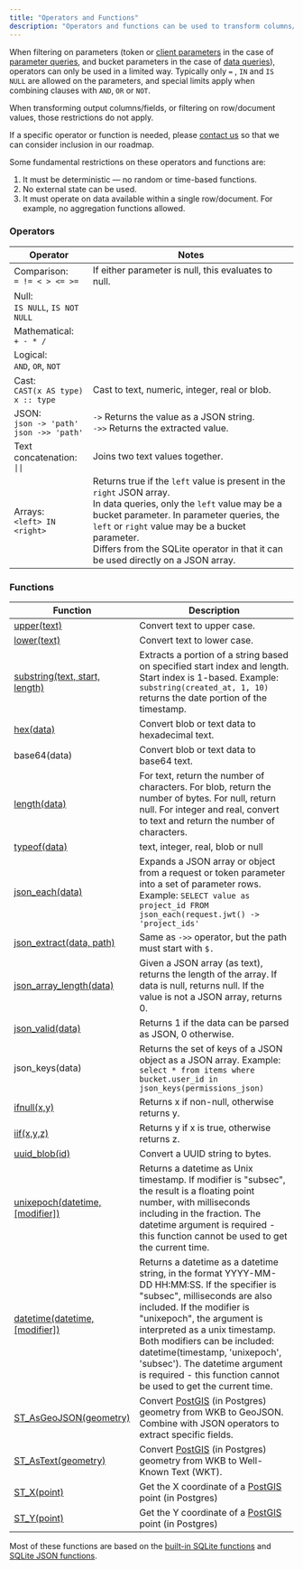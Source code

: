 ```yaml
---
title: "Operators and Functions"
description: "Operators and functions can be used to transform columns/fields before being synced to a client."
---
```


When filtering on parameters (token or [client parameters](/usage/sync-rules/advanced-topics/client-parameters) in the case of [parameter queries](/usage/sync-rules/parameter-queries), and bucket parameters in the case of [data queries](/usage/sync-rules/data-queries)), operators can only be used in a limited way. Typically only `=` , `IN` and `IS NULL` are allowed on the parameters, and special limits apply when combining clauses with `AND`, `OR` or `NOT`.

When transforming output columns/fields, or filtering on row/document values, those restrictions do not apply.

If a specific operator or function is needed, please [contact us](/resources/contact-us) so that we can consider inclusion in our roadmap.

Some fundamental restrictions on these operators and functions are:

1. It must be deterministic — no random or time-based functions.
2. No external state can be used.
3. It must operate on data available within a single row/document. For example, no aggregation functions allowed.

### Operators

| Operator                                                                                                | Notes                                                                                                    |
| ------------------------------------------------------------------------------------------------------- | -------------------------------------------------------------------------------------------------------- |
| Comparison:<br/> `= != < > <= >=`                                                                         | If either parameter is null, this evaluates to null.                                                     |
| Null:<br/> `IS NULL`, `IS NOT NULL`                                                                      |                                                                                                          |
| Mathematical:<br/> `+ - * /`                                                                             |                                                                                                          |
| Logical:<br/> `AND`, `OR`, `NOT`                                                                         |                                                                                                          |
| Cast:<br/> `CAST(x AS type)`<br/>`x :: type`                                                            | Cast to text, numeric, integer, real or blob.                                                             |
| JSON:<br/> `json -> 'path'`<br/>`json ->> 'path'`                                                      | `->` Returns the value as a JSON string.<br/> `->>` Returns the extracted value.                          |
| Text concatenation:<br/> `\|\|`                                                                            | Joins two text values together.                                                                          |
| Arrays:<br/> `<left> IN <right>`                                                                        | Returns true if the `left` value is present in the `right` JSON array.<br/>In data queries, only the `left` value may be a bucket parameter. In parameter queries, the `left` or `right` value may be a bucket parameter.<br/>Differs from the SQLite operator in that it can be used directly on a JSON array. |

### Functions

| Function                                                                         | Description                                                                                                                                                                                                                                                                                                                                                                                      |
| -------------------------------------------------------------------------------- | ------------------------------------------------------------------------------------------------------------------------------------------------------------------------------------------------------------------------------------------------------------------------------------------------------------------------------------------------------------------------------------------------ |
| [upper(text)](https://www.sqlite.org/lang_corefunc.html#upper)                 | Convert text to upper case.                                                                                                                                                                                                                                                                                                                                                                      |
| [lower(text)](https://www.sqlite.org/lang_corefunc.html#lower)                 | Convert text to lower case.                                                                                                                                                                                                                                                                                                                                                                      |
| [substring(text, start, length)](https://sqlite.org/lang_corefunc.html#substr)   | Extracts a portion of a string based on specified start index and length. Start index is 1-based. Example: `substring(created_at, 1, 10)` returns the date portion of the timestamp. |
| [hex(data)](https://www.sqlite.org/lang_corefunc.html#hex)                     | Convert blob or text data to hexadecimal text.                                                                                                                                                                                                                                                                                                                                                   |
| base64(data)                                                                     | Convert blob or text data to base64 text.                                                                                                                                                                                                                                                                                                                                                        |
| [length(data)](https://www.sqlite.org/lang_corefunc.html#length)               | For text, return the number of characters. For blob, return the number of bytes. For null, return null. For integer and real, convert to text and return the number of characters.                                                                                                                                                                                                               |
| [typeof(data)](https://www.sqlite.org/lang_corefunc.html#typeof)               | text, integer, real, blob or null                                                                                                                                                                                                                                                                                                                                                                |
| [json\_each(data)](https://www.sqlite.org/json1.html#jeach)         | Expands a JSON array or object from a request or token parameter into a set of parameter rows. Example: `SELECT value as project_id FROM json_each(request.jwt() -> 'project_ids'`                                                                                                                                                                                                                                                        |
| [json\_extract(data, path)](https://www.sqlite.org/json1.html#jex)               | Same as `->>` operator, but the path must start with `$.`                                                                                                                                                                                                                                                                                                                                         |
| [json\_array\_length(data)](https://www.sqlite.org/json1.html#jarraylen)         | Given a JSON array (as text), returns the length of the array. If data is null, returns null. If the value is not a JSON array, returns 0.                                                                                                                                                                                                                                                        |
| [json\_valid(data)](https://www.sqlite.org/json1.html#jvalid)                    | Returns 1 if the data can be parsed as JSON, 0 otherwise.                                                                                                                                                                                                                                                                                                                                        |
| json\_keys(data)                    | Returns the set of keys of a JSON object as a JSON array. Example: `select * from items where bucket.user_id in json_keys(permissions_json)`                                                                                                                                                                                                                                                                                                                                       |
| [ifnull(x,y)](https://www.sqlite.org/lang_corefunc.html#ifnull)                | Returns x if non-null, otherwise returns y.                                                                                                                                                                                                                                                                                                                                                      |
| [iif(x,y,z)](https://www.sqlite.org/lang_corefunc.html#iif)                | Returns y if x is true, otherwise returns z.                                                                                                                                                                                                                                                                                                                                                      |
| [uuid_blob(id)](https://sqlite.org/src/file/ext/misc/uuid.c)                             | Convert a UUID string to bytes.                                                                                                                                                                                                                                                                                                                    |
| [unixepoch(datetime, \[modifier\])](https://www.sqlite.org/lang_datefunc.html) | Returns a datetime as Unix timestamp. If modifier is "subsec", the result is a floating point number, with milliseconds including in the fraction. The datetime argument is required - this function cannot be used to get the current time.                                                                                                                                                     |
| [datetime(datetime, \[modifier\])](https://www.sqlite.org/lang_datefunc.html)  | Returns a datetime as a datetime string, in the format YYYY-MM-DD HH:MM:SS. If the specifier is "subsec", milliseconds are also included. If the modifier is "unixepoch", the argument is interpreted as a unix timestamp. Both modifiers can be included: datetime(timestamp, 'unixepoch', 'subsec'). The datetime argument is required - this function cannot be used to get the current time. |
| [ST\_AsGeoJSON(geometry)](https://postgis.net/docs/ST_AsGeoJSON.html)          | Convert [PostGIS](https://postgis.net/) (in Postgres) geometry from WKB to GeoJSON. Combine with JSON operators to extract specific fields.                                                                                                                                                                                                                                                      |
| [ST\_AsText(geometry)](https://postgis.net/docs/ST_AsText.html)                | Convert [PostGIS](https://postgis.net/) (in Postgres) geometry from WKB to Well-Known Text (WKT).                                                                                                                                                                                                                                                                                                |
| [ST\_X(point)](https://postgis.net/docs/ST_X.html)                             | Get the X coordinate of a [PostGIS](https://postgis.net/) point (in Postgres)                                                                                                                                                                                                                                                                                                                    |
| [ST\_Y(point)](https://postgis.net/docs/ST_Y.html)                             | Get the Y coordinate of a [PostGIS](https://postgis.net/) point (in Postgres)                                                                                                                                                                                                                                                                                                                    |


Most of these functions are based on the [built-in SQLite functions](https://www.sqlite.org/lang_corefunc.html) and [SQLite JSON functions](https://www.sqlite.org/json1.html).
